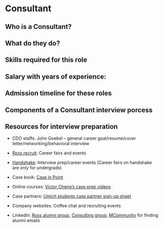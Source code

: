 # Consultant {-}

## Who is a Consultant? {-}

## What do they do? {-}

## Skills required for this role {-}

## Salary with years of experience: {-}

## Admission timeline for these roles {-}

## Components of a Consultant interview porcess {-}

## Resources for interview preparation {-}

* CDO staffs: John Goebel – general career goal/resume/cover letter/networking/behavioral interview

* [Ross recruit](https://michiganross.12twenty.com/dashboard): Career fairs and events

* [Handshake](https://umich.joinhandshake.com/stu): Interview prep/career events (Career fairs on handshake are only for undergrads)  

* Case book: [Case in Point](https://www.amazon.com/Case-Point-11-Interview-Preparation/dp/0986370762) 
* Online courses: [Victor Cheng’s case prep videos](https://www.youtube.com/user/caseinterview)

* Case partners: [Umich students case partner sign-up sheet](https://docs.google.com/spreadsheets/d/1OOivoyCFCxn9pPRAnX6Q3i0j222d3IFuRYg1YB57SQA/edit#gid=0)

* Company websites: Coffee chat and recruiting events

* LinkedIn: [Ross alumni group](https://www.linkedin.com/groups/603/), [Consulting group](https://www.linkedin.com/groups/1968923/), [MCommunity](https://mcommunity.umich.edu/) for finding alumni emails
